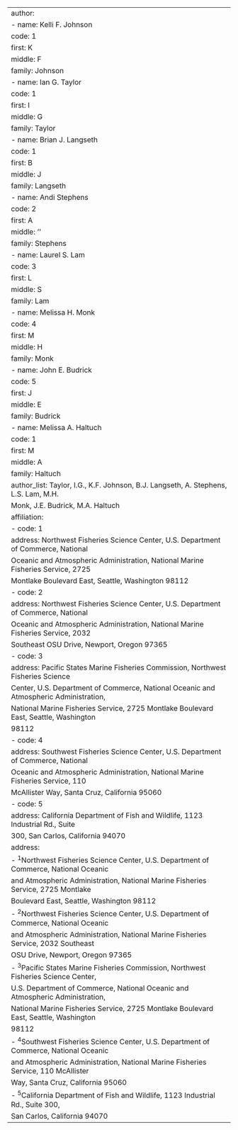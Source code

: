 ---
author:
  - name: Kelli F. Johnson
    code: 1
    first: K
    middle: F
    family: Johnson
  - name: Ian G. Taylor
    code: 1
    first: I
    middle: G
    family: Taylor
  - name: Brian J. Langseth
    code: 1
    first: B
    middle: J
    family: Langseth
  - name: Andi Stephens
    code: 2
    first: A
    middle: ''
    family: Stephens
  - name: Laurel S. Lam
    code: 3
    first: L
    middle: S
    family: Lam
  - name: Melissa H. Monk
    code: 4
    first: M
    middle: H
    family: Monk
  - name: John E. Budrick
    code: 5
    first: J
    middle: E
    family: Budrick
  - name: Melissa A. Haltuch
    code: 1
    first: M
    middle: A
    family: Haltuch
author_list: Taylor, I.G., K.F. Johnson, B.J. Langseth, A. Stephens, L.S. Lam, M.H.
  Monk, J.E. Budrick, M.A. Haltuch
affiliation:
  - code: 1
    address: Northwest Fisheries Science Center, U.S. Department of Commerce, National
      Oceanic and Atmospheric Administration, National Marine Fisheries Service, 2725
      Montlake Boulevard East, Seattle, Washington 98112
  - code: 2
    address: Northwest Fisheries Science Center, U.S. Department of Commerce, National
      Oceanic and Atmospheric Administration, National Marine Fisheries Service, 2032
      Southeast OSU Drive, Newport, Oregon 97365
  - code: 3
    address: Pacific States Marine Fisheries Commission, Northwest Fisheries Science
      Center, U.S. Department of Commerce, National Oceanic and Atmospheric Administration,
      National Marine Fisheries Service, 2725 Montlake Boulevard East, Seattle, Washington
      98112
  - code: 4
    address: Southwest Fisheries Science Center, U.S. Department of Commerce, National
      Oceanic and Atmospheric Administration, National Marine Fisheries Service, 110
      McAllister Way, Santa Cruz, California 95060
  - code: 5
    address: California Department of Fish and Wildlife, 1123 Industrial Rd., Suite
      300, San Carlos, California 94070
address:
  - ^1^Northwest Fisheries Science Center, U.S. Department of Commerce, National Oceanic
    and Atmospheric Administration, National Marine Fisheries Service, 2725 Montlake
    Boulevard East, Seattle, Washington 98112
  - ^2^Northwest Fisheries Science Center, U.S. Department of Commerce, National Oceanic
    and Atmospheric Administration, National Marine Fisheries Service, 2032 Southeast
    OSU Drive, Newport, Oregon 97365
  - ^3^Pacific States Marine Fisheries Commission, Northwest Fisheries Science Center,
    U.S. Department of Commerce, National Oceanic and Atmospheric Administration,
    National Marine Fisheries Service, 2725 Montlake Boulevard East, Seattle, Washington
    98112
  - ^4^Southwest Fisheries Science Center, U.S. Department of Commerce, National Oceanic
    and Atmospheric Administration, National Marine Fisheries Service, 110 McAllister
    Way, Santa Cruz, California 95060
  - ^5^California Department of Fish and Wildlife, 1123 Industrial Rd., Suite 300,
    San Carlos, California 94070
---